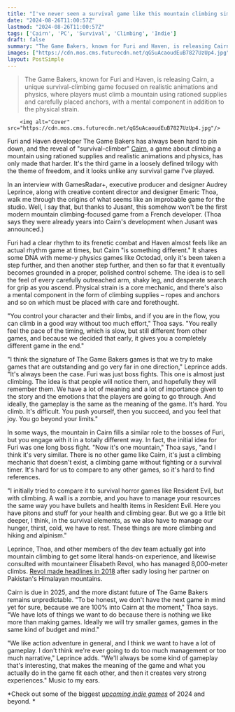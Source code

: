 ```yaml
---
title: "I've never seen a survival game like this mountain climbing sim from the developers of Furi, one of my favorite boss rush games of all time"
date: "2024-08-26T11:00:57Z"
lastmod: "2024-08-26T11:00:57Z"
tags: ['Cairn', 'PC', 'Survival', 'Climbing', 'Indie']
draft: false
summary: "The Game Bakers, known for Furi and Haven, is releasing Cairn, a unique survival-climbing game focused on realistic animations and physics, where players must climb a mountain using rationed supplies and carefully placed anchors, with a mental component in addition to the physical strain."
images: ["https://cdn.mos.cms.futurecdn.net/qGSuAcaoudEuB7827UzUp4.jpg"]
layout: PostSimple
---
```

> The Game Bakers, known for Furi and Haven, is releasing Cairn, a unique survival-climbing game focused on realistic animations and physics, where players must climb a mountain using rationed supplies and carefully placed anchors, with a mental component in addition to the physical strain.


        <img alt="Cover" src="https://cdn.mos.cms.futurecdn.net/qGSuAcaoudEuB7827UzUp4.jpg"/>
        
Furi and Haven developer The Game Bakers has always been hard to pin down, and the reveal of "survival-climber" [<u>Cairn</u>](https://store.steampowered.com/app/1588550/Cairn/), a game about climbing a mountain using rationed supplies and realistic animations and physics, has only made that harder. It's the third game in a loosely defined trilogy with the theme of freedom, and it looks unlike any survival game I've played.

In an interview with GamesRadar+, executive producer and designer Audrey Leprince, along with creative content director and designer Emeric Thoa, walk me through the origins of what seems like an improbable game for the studio. Well, I say that, but thanks to Jusant, this somehow won't be the first modern mountain climbing-focused game from a French developer. (Thoa says they were already years into Cairn's development when Jusant was announced.) 

Furi had a clear rhythm to its frenetic combat and Haven almost feels like an actual rhythm game at times, but Cairn "is something different." It shares some DNA with meme-y physics games like Octodad, only it's been taken a step further, and then another step further, and then so far that it eventually becomes grounded in a proper, polished control scheme. The idea is to sell the feel of every carefully outreached arm, shaky leg, and desperate search for grip as you ascend. Physical strain is a core mechanic, and there's also a mental component in the form of climbing supplies – ropes and anchors and so on which must be placed with care and forethought. 

"You control your character and their limbs, and if you are in the flow, you can climb in a good way without too much effort," Thoa says. "You really feel the pace of the timing, which is slow, but still different from other games, and because we decided that early, it gives you a completely different game in the end." 

"I think the signature of The Game Bakers games is that we try to make games that are outstanding and go very far in one direction," Leprince adds. "It's always been the case. Furi was just boss fights. This one is almost just climbing. The idea is that people will notice them, and hopefully they will remember them. We have a lot of meaning and a lot of importance given to the story and the emotions that the players are going to go through. And ideally, the gameplay is the same as the meaning of the game. It's hard. You climb. It's difficult. You push yourself, then you succeed, and you feel that joy. You go beyond your limits." 



In some ways, the mountain in Cairn fills a similar role to the bosses of Furi, but you engage with it in a totally different way. In fact, the initial idea for Furi was one long boss fight. "Now it's one mountain," Thoa says, "and I think it's very similar. There is no other game like Cairn, it's just a climbing mechanic that doesn't exist, a climbing game without fighting or a survival timer. It's hard for us to compare to any other games, so it's hard to find references. 

"I initially tried to compare it to survival horror games like Resident Evil, but with climbing. A wall is a zombie, and you have to manage your resources the same way you have bullets and health items in Resident Evil. Here you have pitons and stuff for your health and climbing gear. But we go a little bit deeper, I think, in the survival elements, as we also have to manage our hunger, thirst, cold, we have to rest. These things are more climbing and hiking and alpinism." 

Leprince, Thoa, and other members of the dev team actually got into mountain climbing to get some literal hands-on experience, and likewise consulted with mountaineer Élisabeth Revol, who has managed 8,000-meter climbs. [<u>Revol made headlines in 2018</u>](https://www.bbc.com/news/world-europe-42909586) after sadly losing her partner on Pakistan's Himalayan mountains. 

Cairn is due in 2025, and the more distant future of The Game Bakers remains unpredictable. "To be honest, we don't have the next game in mind yet for sure, because we are 100% into Cairn at the moment," Thoa says. "We have lots of things we want to do because there is nothing we like more than making games. Ideally we will try smaller games, games in the same kind of budget and mind." 

"We like action adventure in general, and I think we want to have a lot of gameplay. I don't think we're ever going to do too much management or too much narrative," Leprince adds. "We'll always be some kind of gameplay that's interesting, that makes the meaning of the game and what you actually do in the game fit each other, and then it creates very strong experiences." Music to my ears.

*Check out some of the biggest *[<em>upcoming indie games</em>](https://www.gamesradar.com/upcoming-indie-games/)* of 2024 and beyond. *
        